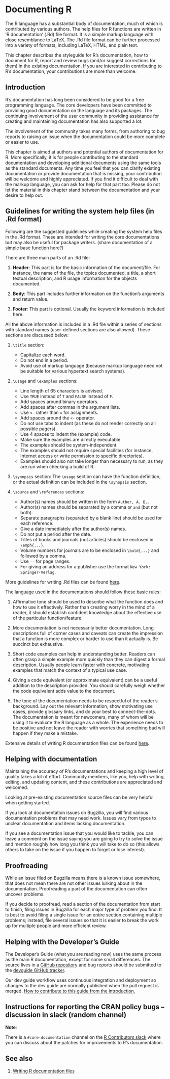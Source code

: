 # Documenting R {#Doc}

The R language has a substantial body of documentation, much of which is contributed by various authors. The help files for R functions are written in 'R documentation' (.Rd) file format. It is a simple markup language with close resemblance to LaTeX. The .Rd file format can be further processed into a variety of formats, including LaTeX, HTML, and plain text.

This chapter describes the styleguide for R's documentation, how to document for R, report and review bugs (and/or suggest corrections for them) in the existing documentation. If you are interested in contributing to R's documentation, your contributions are more than welcome. 

## Introduction

R’s documentation has long been considered to be good for a free programming language. The core developers have been committed to providing good documentation on the language and its packages. The continuing involvement of the user community in providing assistance for creating and maintaining documentation has also supported a lot.

The involvement of the community takes many forms, from authoring to bug reports to raising an issue when the documentation could be more complete or easier to use.

This chapter is aimed at authors and potential authors of documentation for R. More specifically, it is for people contributing to the standard documentation and developing additional documents using the same tools as the standard documents. Any time you feel that you can clarify existing documentation or provide documentation that is missing, your contribution will be welcome and highly appreciated. If you find it difficult to deal with the markup language, you can ask for help for that part too. Please do not let the material in this chapter stand between the documentation and your desire to help out.

## Guidelines for writing the system help files (in .Rd format)

Following are the suggested guidelines while creating the system help files in the .Rd format. These are intended for writing the core documentations but may also be useful for package writers. (share documentation of a simple base function here?)

There are three main parts of an .Rd file:

1. **Header**: This part is for the basic information of the document/file. For instance, the name of the file, the topics documented, a title, a short textual description, and R usage information for the objects documented.

2. **Body**: This part includes further information on the function's arguments and return value.

3. **Footer**: This part is optional. Usually the keyword information is included here.

All the above information is included in a .Rd file within a series of sections with standard names (user-defined sections are also allowed). These sections are discussed below:

1. `\title` section:
    * Capitalize each word.
    * Do not end in a period.
    * Avoid use of markup language (because markup language need not be suitable for various hypertext search systems).
    
2. `\usage` and `\examples` sections:
    * Line length of 65 characters is advised.
    * Use `TRUE` instead of `T` and `FALSE` instead of `F`.
    * Add spaces around binary operators.
    * Add spaces after commas in the argument lists.
    * Use `<-` rather than `=` for assignments.
    * Add spaces around the `<-` operator.
    * Do not use tabs to indent (as these do not render correctly on all possible pagers).
    * Use 4 spaces to indent the (example) code.
    * Make sure the examples are directly executable.
    * The examples should be system-independent.
    * The examples should not require special facilities (for instance, Internet access or write permission to specific directories).
    * Examples should also not take longer than necessary to run, as they are run when checking a build of R.
    
3. `\synopsis` section: The `\usage` section can have the function definition, or the actual definition can be included in the `\synopsis` section.

4. `\source` and `\references` sections:
    * Author(s) names should be written in the form `Author, A. B.`.
    * Author(s) names should be separated by a comma or `and` (but not both).
    * Separate paragraphs (separated by a blank line) should be used for each reference.
    * Give a date immediately after the author(s) names.
    * Do not put a period after the date.
    * Titles of books and journals (not articles) should be enclosed in `\emph{...}`.
    * Volume numbers for journals are to be enclosed in `\bold{...}` and followed by a comma.
    * Use `--` for page ranges.
    * For giving an address for a publisher use the format `New York: Springer-Verlag`.

More guidelines for writing .Rd files can be found [here](https://developer.r-project.org/Rds.html).

The language used in the documentations should follow these basic rules:

1. Affirmative tone should be used to describe what the function does and how to use it effectively. Rather than creating worry in the mind of a reader, it should establish confident knowledge about the effective use of the particular function/feature.

2. More documentation is not necessarily better documentation. Long descriptions full of corner cases and caveats can create the impression that a function is more complex or harder to use than it actually is. Be succinct but exhaustive. 

3. Short code examples can help in understanding better. Readers can often grasp a simple example more quickly than they can digest a formal description. Usually people learn faster with concrete, motivating examples that match the context of a typical use case. 

4. Giving a code equivalent (or approximate equivalent) can be a useful addition to the description provided. You should carefully weigh whether the code equivalent adds value to the document.

5. The tone of the documentation needs to be respectful of the reader’s background. Lay out the relevant information, show motivating use cases, provide glossary links, and do your best to connect-the-dots. The documentation is meant for newcomers, many of whom will be using it to evaluate the R language as a whole. The experience needs to be positive and not leave the reader with worries that something bad will happen if they make a mistake. 

Extensive details of writing R documentation files can be found [here](https://cran.r-project.org/doc/manuals/r-release/R-exts.html#Writing-R-documentation-files).

## Helping with documentation

Maintaining the accuracy  of R's documentations and keeping a high level of quality takes a lot of effort. Community members, like you, help with writing, editing, and updating content, and these contributions are appreciated and welcomed.

Looking at pre-existing documentation source files can be very helpful when getting started.

If you look at documentation issues on Bugzilla, you will find various documentation problems that may need work. Issues vary from typos to unclear documentation and items lacking documentation.

If you see a documentation issue that you would like to tackle, you can leave a comment on the issue saying you are going to try to solve the issue and mention roughly how long you think you will take to do so (this allows others to take on the issue if you happen to forget or lose interest).

## Proofreading

While an issue filed on Bugzilla means there is a known issue somewhere, that does not mean there are not other issues lurking about in the documentation. Proofreading a part of the documentation can often uncover problems.

If you decide to proofread, read a section of the documentation from start to finish, filing issues in Bugzilla for each major type of problem you find. It is best to avoid filing a single issue for an entire section containing multiple problems; instead, file several issues so that it is easier to break the work up for multiple people and more efficient review.

## Helping with the Developer's Guide

The Developer’s Guide (what you are reading now) uses the same process as the main R documentation, except for some small differences. The source lives in a [GitHub repository](https://github.com/forwards/rdevguide) and bug reports should be submitted to the [devguide GitHub tracker](https://github.com/forwards/rdevguide/issues).

Our dev guide workflow uses continuous integration and deployment so changes to the dev guide are normally published when the pull request is merged. [How to contribute to this guide from the introduction.](#how-to-contribute-to-this-guide)

## Instructions for reporting the CRAN policy bugs -- discussion in slack (random channel)

**Note**:

There is a `#core-documentation` channel on the [R Contributors slack](https://r-contributors.slack.com/) where you can discuss about the patches for improvements to R's documentation. 

## See also

1. [Writing R documentation files](https://cran.r-project.org/doc/manuals/r-release/R-exts.html#Writing-R-documentation-files)
